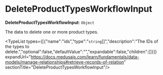 
# DeleteProductTypesWorkflowInput

 **DeleteProductTypesWorkflowInput**: `Object`

The data to delete one or more product types.

<TypeList types={[{"name":"ids","type":"`string`[]","description":"The IDs of the types to delete.","optional":false,"defaultValue":"","expandable":false,"children":[]}]} expandUrl="https://docs.medusajs.com/learn/fundamentals/data-models/manage-relationships#retrieve-records-of-relation" sectionTitle="DeleteProductTypesWorkflowInput"/>
